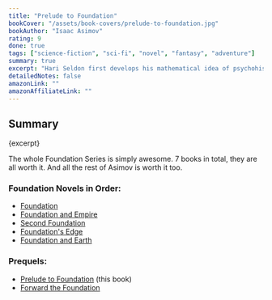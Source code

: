 ```yaml
---
title: "Prelude to Foundation"
bookCover: "/assets/book-covers/prelude-to-foundation.jpg"
bookAuthor: "Isaac Asimov"
rating: 9
done: true
tags: ["science-fiction", "sci-fi", "novel", "fantasy", "adventure"]
summary: true
excerpt: "Hari Seldon first develops his mathematical idea of psychohistory and becomes the target of the Galactic Emperor because of it. The emperor thinks he could use this as a tool to gain better political control over his empire. In a process of intrigue Hari Seldon eventually flees to a remote sector of the Galaxy, trying to find out more about where civilization originated, in an attempt to develop psychohistory."
detailedNotes: false
amazonLink: ""
amazonAffiliateLink: ""
---
```


## Summary

<p>{excerpt}</p>

The whole Foundation Series is simply awesome. 7 books in total, they are all worth it. And all the rest of Asimov is worth it too.

### Foundation Novels in Order:

- [Foundation](/booknotes/foundation-1-foundation)
- [Foundation and Empire](/booknotes/foundation-2-foundation-and-empire)
- [Second Foundation](/booknotes/foundation-3-second-foundation)
- [Foundation's Edge](/booknotes/foundation-4-foundations-edge)
- [Foundation and Earth](/booknotes/foundation-5-foundation-and-earth)


### Prequels: 

- [Prelude to Foundation](/booknotes/foundation-6-prelude-to-foundation) (this book)
- [Forward the Foundation](/booknotes/foundation-7-forward-the-foundation)

